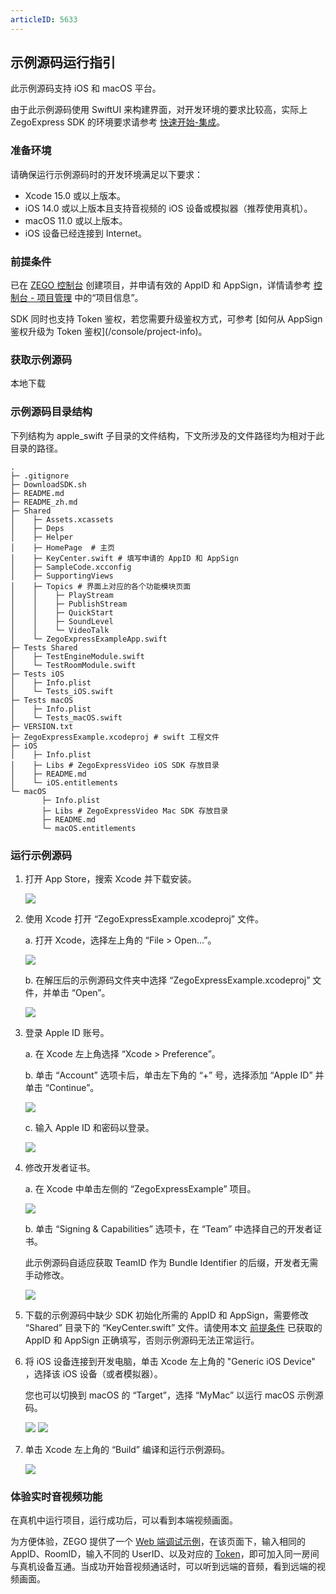 ```yaml
---
articleID: 5633
---
```


## 示例源码运行指引


此示例源码支持 iOS 和 macOS 平台。

<Note title="说明">


由于此示例源码使用 SwiftUI 来构建界面，对开发环境的要求比较高，实际上 ZegoExpress SDK 的环境要求请参考 [快速开始-集成](!Integration/SDK_Integration)。
</Note>

### 准备环境

请确保运行示例源码时的开发环境满足以下要求：

* Xcode 15.0 或以上版本。
* iOS 14.0 或以上版本且支持音视频的 iOS 设备或模拟器（推荐使用真机）。
* macOS 11.0 或以上版本。
* iOS 设备已经连接到 Internet。

### 前提条件

已在 [ZEGO 控制台](https://console.zego.im) 创建项目，并申请有效的 AppID 和 AppSign，详情请参考 [控制台 - 项目管理](/console/project-info) 中的“项目信息”。

<Warning title="注意">
SDK 同时也支持 Token 鉴权，若您需要升级鉴权方式，可参考 [如何从 AppSign 鉴权升级为 Token 鉴权](/console/project-info)。
</Warning>

### 获取示例源码

<Card title="示例源码" href="https://storage.zego.im/express/example/video/apple_swift/ZegoExpressDemo_apple_swift.zip">
本地下载
</Card>

### 示例源码目录结构

下列结构为 apple_swift 子目录的文件结构，下文所涉及的文件路径均为相对于此目录的路径。

```tree
.
├─ .gitignore
├─ DownloadSDK.sh
├─ README.md
├─ README_zh.md
├─ Shared
│    ├─ Assets.xcassets
│    ├─ Deps
│    ├─ Helper
│    ├─ HomePage  # 主页
│    ├─ KeyCenter.swift # 填写申请的 AppID 和 AppSign
│    ├─ SampleCode.xcconfig
│    ├─ SupportingViews
│    ├─ Topics # 界面上对应的各个功能模块页面
│    │    ├─ PlayStream
│    │    ├─ PublishStream
│    │    ├─ QuickStart
│    │    ├─ SoundLevel
│    │    └─ VideoTalk
│    └─ ZegoExpressExampleApp.swift
├─ Tests Shared
│    ├─ TestEngineModule.swift
│    └─ TestRoomModule.swift
├─ Tests iOS
│    ├─ Info.plist
│    └─ Tests_iOS.swift
├─ Tests macOS
│    ├─ Info.plist
│    └─ Tests_macOS.swift
├─ VERSION.txt
├─ ZegoExpressExample.xcodeproj # swift 工程文件
├─ iOS
│    ├─ Info.plist
│    ├─ Libs # ZegoExpressVideo iOS SDK 存放目录
│    ├─ README.md
│    └─ iOS.entitlements
└─ macOS
       ├─ Info.plist
       ├─ Libs # ZegoExpressVideo Mac SDK 存放目录
       ├─ README.md
       └─ macOS.entitlements
```

### 运行示例源码

1. 打开 App Store，搜索 Xcode 并下载安装。

   <Frame width="512" height="auto" caption=""><img src="https://storage.zego.im/sdk-doc/Pics/iOS/ZegoExpressEngine/Common/appstore-xcode.png" /></Frame>

2. 使用 Xcode 打开 “ZegoExpressExample.xcodeproj” 文件。

   a. 打开 Xcode，选择左上角的 “File > Open...”。

   <Frame width="512" height="auto" caption=""><img src="https://storage.zego.im/sdk-doc/Pics/iOS/ZegoExpressEngine/Common/xcode-open-file.png" /></Frame>

   b. 在解压后的示例源码文件夹中选择 “ZegoExpressExample.xcodeproj” 文件，并单击 “Open”。

   <Frame width="512" height="auto" caption=""><img src="https://storage.zego.im/sdk-doc/Pics/iOS/ZegoExpressEngine/Common/xcode-select-file-swift.png" /></Frame>

3. 登录 Apple ID 账号。

   a. 在 Xcode 左上角选择 “Xcode > Preference”。

   b. 单击 “Account” 选项卡后，单击左下角的 “+” 号，选择添加 “Apple ID” 并单击 “Continue”。

   <Frame width="512" height="auto" caption=""><img src="https://storage.zego.im/sdk-doc/Pics/iOS/ZegoExpressEngine/Common/xcode-account.png" /></Frame>

   c. 输入 Apple ID 和密码以登录。

   <Frame width="512" height="auto" caption=""><img src="https://storage.zego.im/sdk-doc/Pics/iOS/ZegoExpressEngine/Common/xcode-login-apple-id.png" /></Frame>

4. 修改开发者证书。

   a. 在 Xcode 中单击左侧的 “ZegoExpressExample” 项目。

   <Frame width="512" height="auto" caption=""><img src="https://storage.zego.im/sdk-doc/Pics/iOS/ZegoExpressEngine/Common/xcode-select-project-swift.png" /></Frame>

   b. 单击 “Signing & Capabilities” 选项卡，在 “Team” 中选择自己的开发者证书。

    <Note title="说明">


    此示例源码自适应获取 TeamID 作为 Bundle Identifier 的后缀，开发者无需手动修改。
    </Note>

   <Frame width="512" height="auto" caption=""><img src="https://storage.zego.im/sdk-doc/Pics/iOS/ZegoExpressEngine/Common/team-signing-swift.png" /></Frame>


5. 下载的示例源码中缺少 SDK 初始化所需的 AppID 和 AppSign，需要修改 “Shared” 目录下的 “KeyCenter.swift” 文件。请使用本文 [前提条件](!DownloadDemo/DownloadDemo#1_2) 已获取的 AppID 和 AppSign 正确填写，否则示例源码无法正常运行。

6. 将 iOS 设备连接到开发电脑，单击 Xcode 左上角的 "Generic iOS Device" ，选择该 iOS 设备（或者模拟器）。

    <Note title="说明">


    您也可以切换到 macOS 的 “Target”，选择 “MyMac” 以运行 macOS 示例源码。
    </Note>

   <Frame width="512" height="auto" caption=""><img src="https://storage.zego.im/sdk-doc/Pics/iOS/ZegoExpressEngine/Common/xcode-select-device.png" /></Frame>

   <Frame width="512" height="auto" caption=""><img src="https://storage.zego.im/sdk-doc/Pics/iOS/ZegoExpressEngine/Common/xcode-select-real-device.png" /></Frame>


7. 单击 Xcode 左上角的 “Build” 编译和运行示例源码。

   <Frame width="512" height="auto" caption=""><img src="https://storage.zego.im/sdk-doc/Pics/iOS/ZegoExpressEngine/Common/build-and-run.png" /></Frame>

### 体验实时音视频功能

在真机中运行项目，运行成功后，可以看到本端视频画面。

为方便体验，ZEGO 提供了一个 [Web 端调试示例](https://zegodev.github.io/zego-express-webrtc-sample/assistDev/index.html)，在该页面下，输入相同的 AppID、RoomID，输入不同的 UserID、以及对应的 [Token](/console/development-assistance/temporary-token)，即可加入同一房间与真机设备互通。当成功开始音视频通话时，可以听到远端的音频，看到远端的视频画面。

